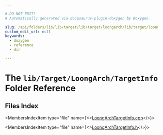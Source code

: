 ```yaml
---

# DO NOT EDIT!
# Automatically generated via docusaurus-plugin-doxygen by Doxygen.

slug: /api/folders/lib/lib/target/lib/target/loongarch/lib/target/loongarch/targetinfo
custom_edit_url: null
keywords:
  - doxygen
  - reference
  - dir

---
```





# The `lib/Target/LoongArch/TargetInfo` Folder Reference

<DoxygenPage pluginConfig={pluginConfig}>



## Files Index

<MembersIndex>

<MembersIndexItem
  type="file"
  name={<><a href="/docs/api/files/lib/lib/target/lib/target/loongarch/lib/target/loongarch/targetinfo/loongarchtargetinfo-cpp">LoongArchTargetInfo.cpp</a></>}>
</MembersIndexItem>

<MembersIndexItem
  type="file"
  name={<><a href="/docs/api/files/lib/lib/target/lib/target/loongarch/lib/target/loongarch/targetinfo/loongarchtargetinfo-h">LoongArchTargetInfo.h</a></>}>
</MembersIndexItem>

</MembersIndex>


</DoxygenPage>

